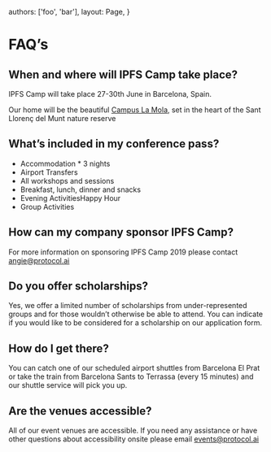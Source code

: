 

  authors: ['foo', 'bar'],
  layout: Page,
}

# FAQ’s

## When and where will IPFS Camp take place?

IPFS Camp will take place 27-30th June in Barcelona, Spain.

Our home will be the beautiful [Campus La Mola](https://www.chateauform.com/en/house/campus-la-mola/), set in the heart of the Sant Llorenç del Munt nature reserve

## What’s included in my conference pass?

- Accommodation \* 3 nights
- Airport Transfers
- All workshops and sessions
- Breakfast, lunch, dinner and snacks
- Evening ActivitiesHappy Hour
- Group Activities

## How can my company sponsor IPFS Camp?

For more information on sponsoring IPFS Camp 2019 please contact [angie@protocol.ai](mailto:angie@protocol.ai)

## Do you offer scholarships?

Yes, we offer a limited number of scholarships from under-represented groups and for those wouldn’t otherwise be able to attend. You can indicate if you would like to be considered for a scholarship on our application form.

## How do I get there?

You can catch one of our scheduled airport shuttles from Barcelona El Prat or take the train from Barcelona Sants to Terrassa (every 15 minutes) and our shuttle service will pick you up.

## Are the venues accessible?

All of our event venues are accessible. If you need any assistance or have other questions about accessibility onsite please email [events@protocol.ai](mailto:events@protocol.ai)
